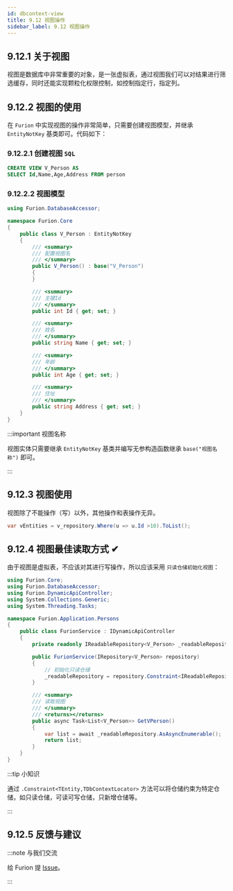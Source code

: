```yaml
---
id: dbcontext-view
title: 9.12 视图操作
sidebar_label: 9.12 视图操作
---
```



<JoinGroup />

## 9.12.1 关于视图

视图是数据库中非常重要的对象，是一张虚拟表，通过视图我们可以对结果进行筛选缓存，同时还能实现颗粒化权限控制，如控制指定行，指定列。

## 9.12.2 视图的使用

在 `Furion` 中实现视图的操作非常简单，只需要创建视图模型，并继承 `EntityNotKey` 基类即可。代码如下：

### 9.12.2.1 创建视图 `SQL`

```sql
CREATE VIEW V_Person AS
SELECT Id,Name,Age,Address FROM person
```

### 9.12.2.2 视图模型

```cs {5,10}
using Furion.DatabaseAccessor;

namespace Furion.Core
{
    public class V_Person : EntityNotKey
    {
        /// <summary>
        /// 配置视图名
        /// </summary>
        public V_Person() : base("V_Person")
        {
        }

        /// <summary>
        /// 主键Id
        /// </summary>
        public int Id { get; set; }

        /// <summary>
        /// 姓名
        /// </summary>
        public string Name { get; set; }

        /// <summary>
        /// 年龄
        /// </summary>
        public int Age { get; set; }

        /// <summary>
        /// 住址
        /// </summary>
        public string Address { get; set; }
    }
}
```

:::important 视图名称

视图实体只需要继承 `EntityNotKey` 基类并编写无参构造函数继承 `base("视图名称")` 即可。

:::

## 9.12.3 视图使用

视图除了不能操作（写）以外，其他操作和表操作无异。

```cs
var vEntities = v_repository.Where(u => u.Id >10).ToList();
```

## 9.12.4 视图最佳读取方式 ✔

由于视图是虚拟表，不应该对其进行写操作，所以应该采用 `只读仓储初始化视图`：

```cs {11,13,16}
using Furion.Core;
using Furion.DatabaseAccessor;
using Furion.DynamicApiController;
using System.Collections.Generic;
using System.Threading.Tasks;

namespace Furion.Application.Persons
{
    public class FurionService : IDynamicApiController
    {
        private readonly IReadableRepository<V_Person> _readableRepository;

        public FurionService(IRepository<V_Person> repository)
        {
            // 初始化只读仓储
            _readableRepository = repository.Constraint<IReadableRepository<V_Person>>();
        }

        /// <summary>
        /// 读取视图
        /// </summary>
        /// <returns></returns>
        public async Task<List<V_Person>> GetVPerson()
        {
            var list = await _readableRepository.AsAsyncEnumerable();
            return list;
        }
    }
}
```

:::tip 小知识

通过 `.Constraint<TEntity,TDbContextLocator>` 方法可以将仓储约束为特定仓储，如只读仓储，可读可写仓储，只新增仓储等。

:::

## 9.12.5 反馈与建议

:::note 与我们交流

给 Furion 提 [Issue](https://gitee.com/monksoul/Furion/issues/new?issue)。

:::
